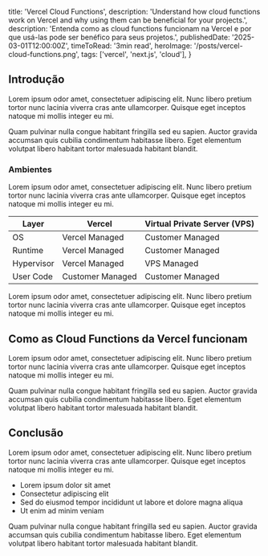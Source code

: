   title: 'Vercel Cloud Functions',
  description: 'Understand how cloud functions work on Vercel and why using them can be beneficial for your projects.',
  description: 'Entenda como as cloud functions funcionam na Vercel e por que usá-las pode ser benéfico para seus projetos.',
  publishedDate: '2025-03-01T12:00:00Z',
	timeToRead: '3min read',
	heroImage: '/posts/vercel-cloud-functions.png',
  tags: ['vercel', 'next.js', 'cloud'],
}

## Introdução

Lorem ipsum odor amet, consectetuer adipiscing elit. Nunc libero pretium tortor nunc lacinia viverra cras ante ullamcorper. Quisque eget inceptos natoque mi mollis integer eu mi.

Quam pulvinar nulla congue habitant fringilla sed eu sapien. Auctor gravida accumsan quis cubilia condimentum habitasse libero. Eget elementum volutpat libero habitant tortor malesuada habitant blandit.

### Ambientes

Lorem ipsum odor amet, consectetuer adipiscing elit. Nunc libero pretium tortor nunc lacinia viverra cras ante ullamcorper. Quisque eget inceptos natoque mi mollis integer eu mi.

<table>
  <thead>
    <tr>
      <th>Layer</th>
      <th>Vercel</th>
      <th>Virtual Private Server (VPS)</th>
    </tr>
  </thead>
  <tbody>
    <tr>
      <td>OS</td>
      <td>Vercel Managed</td>
      <td>Customer Managed</td>
    </tr>
    <tr>
      <td>Runtime</td>
      <td>Vercel Managed</td>
      <td>Customer Managed</td>
    </tr>
    <tr>
      <td>Hypervisor</td>
      <td>Vercel Managed</td>
      <td>VPS Managed</td>
    </tr>
    <tr>
      <td>User Code</td>
      <td>Customer Managed</td>
      <td>Customer Managed</td>
    </tr>
  </tbody>
</table>

Lorem ipsum odor amet, consectetuer adipiscing elit. Nunc libero pretium tortor nunc lacinia viverra cras ante ullamcorper. Quisque eget inceptos natoque mi mollis integer eu mi.

## Como as Cloud Functions da Vercel funcionam

Lorem ipsum odor amet, consectetuer adipiscing elit. Nunc libero pretium tortor nunc lacinia viverra cras ante ullamcorper. Quisque eget inceptos natoque mi mollis integer eu mi.

Quam pulvinar nulla congue habitant fringilla sed eu sapien. Auctor gravida accumsan quis cubilia condimentum habitasse libero. Eget elementum volutpat libero habitant tortor malesuada habitant blandit.

## Conclusão

Lorem ipsum odor amet, consectetuer adipiscing elit. Nunc libero pretium tortor nunc lacinia viverra cras ante ullamcorper. Quisque eget inceptos natoque mi mollis integer eu mi.

- Lorem ipsum dolor sit amet
- Consectetur adipiscing elit
- Sed do eiusmod tempor incididunt ut labore et dolore magna aliqua
- Ut enim ad minim veniam

Quam pulvinar nulla congue habitant fringilla sed eu sapien. Auctor gravida accumsan quis cubilia condimentum habitasse libero. Eget elementum volutpat libero habitant tortor malesuada habitant blandit.